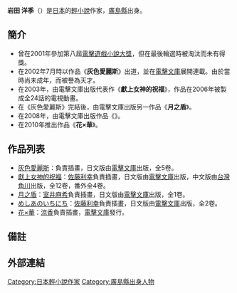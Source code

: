 {{Infobox writer
| name         =岩田 洋季
| image        = 
| imagesize    = 
| caption      = いわた ひろき
| nationality  = {{JPN}}
| birthdate    = 1983年12月13日
| birthplace   = {{JPN}} [[廣島縣|廣島縣]]
| deathdate    = 
| deathplace   = 
| occupation   = [[作家|作家]]
| notableworks =獻上女神的祝福！
| awards       = 
| website      = 
}}
{{Japanese|japanese=岩田 洋季|kana=いわた ひろき|romaji=Iwata Hiroki}}
'''岩田 洋季'''（{{bd|1983年|12月13日}}）是[[日本|日本]]的[[輕小說|輕小說]]作家，[[廣島縣|廣島縣]]出身。

== 簡介 ==
* 曾在2001年參加第八屆[[電擊小說大獎|電擊遊戲小說大獎]]，但在最後輪選時被淘汰而未有得獎。
* 在2002年7月時以作品《'''灰色愛麗斯'''》出道，並在[[電擊文庫|電擊文庫]]展開連載。由於當時尚未成年，而被譽為天才。
* 在2003年，由電擊文庫出版代表作《'''獻上女神的祝福'''》，作品在2006年被製成全24話的電視動畫。
* 在《灰色愛麗斯》完結後，由電擊文庫出版另一作品《'''月之盾'''》。
* 在2008年，由電擊文庫出版作品《{{lang|ja|'''めしあのいちにち'''}}》。
* 在2010年推出作品《'''花×華'''》。

== 作品列表 ==
* [[灰色愛麗斯|灰色愛麗斯]]：{{lang|ja|東都せいろ}}負責插畫，日文版由[[電擊文庫|電擊文庫]]出版，全5卷。
* [[獻上女神的祝福|獻上女神的祝福]]：[[佐藤利幸|佐藤利幸]]負責插畫，日文版由[[電擊文庫|電擊文庫]]出版，中文版由[[台灣角川|台灣角川]]出版，全12卷，番外全4卷。
* [[月之盾|月之盾]]：[[室井麻希|室井麻希]]負責插畫，日文版由[[電擊文庫|電擊文庫]]出版，全1卷。
* [[めしあのいちにち|めしあのいちにち]]：[[佐藤利幸|佐藤利幸]]負責插畫，日文版由[[電擊文庫|電擊文庫]]出版，全2卷。
* [[花×華|花×華]]：[[涼香|涼香]]負責插畫，[[電擊文庫|電擊文庫]]發行。

== 備註 ==
{{Reflist}}

== 外部連結 ==

{{DEFAULTSORT:Iwata Hiroki}}
[[Category:日本輕小說作家|Category:日本輕小說作家]]
[[Category:廣島縣出身人物|Category:廣島縣出身人物]]